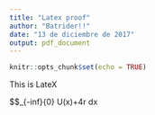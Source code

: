 ---
title: "Latex proof"
author: "Batrider!!"
date: "13 de diciembre de 2017"
output: pdf_document
---

```{r setup, include=FALSE}
knitr::opts_chunk$set(echo = TRUE)
```

This is LateX

$$\int_{-inf}{0} U(x)+4r dx
